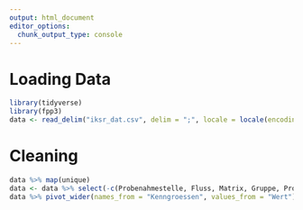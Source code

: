 ```yaml
---
output: html_document
editor_options: 
  chunk_output_type: console
---
```

# Loading Data
```r
library(tidyverse)
library(fpp3)
data <- read_delim("iksr_dat.csv", delim = ";", locale = locale(encoding = "ISO-8859-1"))
```

# Cleaning
```r
data %>% map(unique)
data <- data %>% select(-c(Probenahmestelle, Fluss, Matrix, Gruppe, Probenahmeart, Sonderzeichen))
data %>% pivot_wider(names_from = "Kenngroessen", values_from = "Wert")
```


